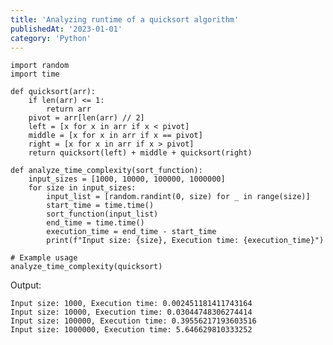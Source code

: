 ```yaml
---
title: 'Analyzing runtime of a quicksort algorithm'
publishedAt: '2023-01-01'
category: 'Python'
---
```




```
import random
import time

def quicksort(arr):
    if len(arr) <= 1:
        return arr
    pivot = arr[len(arr) // 2]
    left = [x for x in arr if x < pivot]
    middle = [x for x in arr if x == pivot]
    right = [x for x in arr if x > pivot]
    return quicksort(left) + middle + quicksort(right)

def analyze_time_complexity(sort_function):
    input_sizes = [1000, 10000, 100000, 1000000]
    for size in input_sizes:
        input_list = [random.randint(0, size) for _ in range(size)]
        start_time = time.time()
        sort_function(input_list)
        end_time = time.time()
        execution_time = end_time - start_time
        print(f"Input size: {size}, Execution time: {execution_time}")

# Example usage
analyze_time_complexity(quicksort)
```

Output:

```
Input size: 1000, Execution time: 0.002451181411743164
Input size: 10000, Execution time: 0.03044748306274414
Input size: 100000, Execution time: 0.39556217193603516
Input size: 1000000, Execution time: 5.646629810333252
```